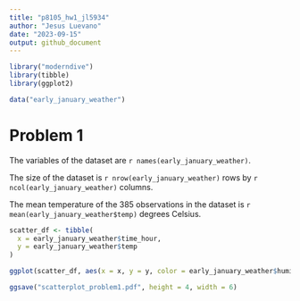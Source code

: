 ```yaml
---
title: "p8105_hw1_jl5934"
author: "Jesus Luevano"
date: "2023-09-15"
output: github_document
---
```


```r
library("moderndive")
library(tibble)
library(ggplot2)

data("early_january_weather")
```

# Problem 1

The variables of the dataset are `r names(early_january_weather)`.

The size of the dataset is `r nrow(early_january_weather)` rows by `r ncol(early_january_weather)` columns.

The mean temperature of the 385 observations in the dataset is `r mean(early_january_weather$temp)` degrees Celsius. 
```r
scatter_df <- tibble(
  x = early_january_weather$time_hour,
  y = early_january_weather$temp
) 

ggplot(scatter_df, aes(x = x, y = y, color = early_january_weather$humid)) + geom_point()
```

```r
ggsave("scatterplot_problem1.pdf", height = 4, width = 6)
```
